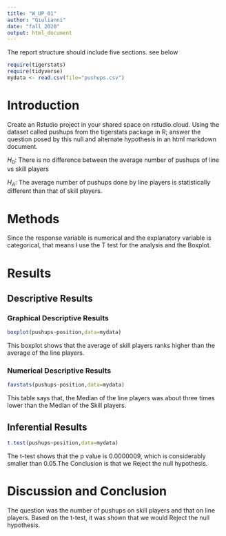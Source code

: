 ```yaml
---
title: "W_UP_01"
author: "Giulianni"
date: "fall 2020"
output: html_document
---
```




The report structure should include five sections.  see below



```r
require(tigerstats)
require(tidyverse)
mydata <- read.csv(file="pushups.csv")
```

# Introduction

<!--In this section you explain what you are trying to show. Where did the data come from? What is the research or other question you are trying to answer?!-->

Create an Rstudio project in your shared space on rstudio.cloud.  Using the dataset called pushups from the tigerstats package in R; answer the question posed by this null and alternate hypothesis in an html markdown document.

$H_0$: There is no difference between the average number of pushups of line vs skill players

$H_A$: The average number of pushups done by line players is statistically different than that of skill players.

# Methods

<!--Decide on your methods: use "variable analysis" or other appropriate descriptors. Make sure to choose at least one graphical method and at least one numerical method.!-->

Since the response variable is numerical and the explanatory variable is categorical, that means I use the T test for the analysis and the Boxplot.


# Results

<!--Divide this section into two sub-sections: One for your descriptive results and one for your inferential results.!-->

## Descriptive Results

### Graphical Descriptive Results

<!--Graphical results here. Make sure to show your code. Provide appropriate labels for axes, giving units if possible, and provide a good title for the graph, too. Use the graphical results to describe the patterns if any that exist in the data as focused toward the research question!-->

```r
boxplot(pushups~position,data=mydata)
```
This boxplot shows that the average of skill players ranks higher than the average of the line players.


### Numerical Descriptive Results

<!--Numerical results go here. Use the numerical results to describe the patterns if any that exist in the data as focused toward the research question!-->

```r
favstats(pushups~position,data=mydata)
```
This table says that, the Median of the line players was about three times lower than the Median of the Skill players.



## Inferential Results

<!--State hypothesis clearly. Make sure your discussion of the inferential test covers all the aspects that the test output produces, such as test statistic, p-value etc. Make a decision about the null hypothesis, explain the assumptions on which the selected test/procedure was based, and why the chosen procedure satisfys the assumptions and is appropriate to answer the research question!-->
```r
t.test(pushups~position,data=mydata)
```
The t-test shows that the p value is 0.0000009, which is considerably smaller than 0.05.The Conclusion is that we Reject the null hypothesis.




# Discussion and Conclusion

<!--Discussion and conclusion here. If you found a relationship be sure to consider whether the relationship occurs because one of the variavbles causes the other, or whether they perhasps are related for some other reason. Watch the chapter 6 videos from the GeorgeTown videos collection.!-->

The question was the number of pushups on skill players and that on line players. Based on the t-test, it was shown that we would Reject the null hypothesis.